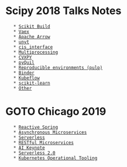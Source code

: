 = Scipy 2018 Talks Notes =
    * [[Scikit Build]]
    * [[Vaex]]
    * [[Apache Arrow]]
    * [[unyt]]
    * [[cis_interface]]
    * [[Multiprocessing]]
    * [[CVXPY]]
    * [[pyQuil]]
    * [[Reproducible environments (pulp)]]
    * [[Binder]]
    * [[Kubeflow]]
    * [[scikit-learn]]
    * [[Other]]
= GOTO Chicago 2019 =
    * [[Reactive Spring]]
    * [[Asynchronous Microservices]]
    * [[Serverless]]
    * [[RESTful Microservices]]
    * [[AI Keynote]]
    * [[Serverless 2.0]]
    * [[Kubernetes Operational Tooling]]
